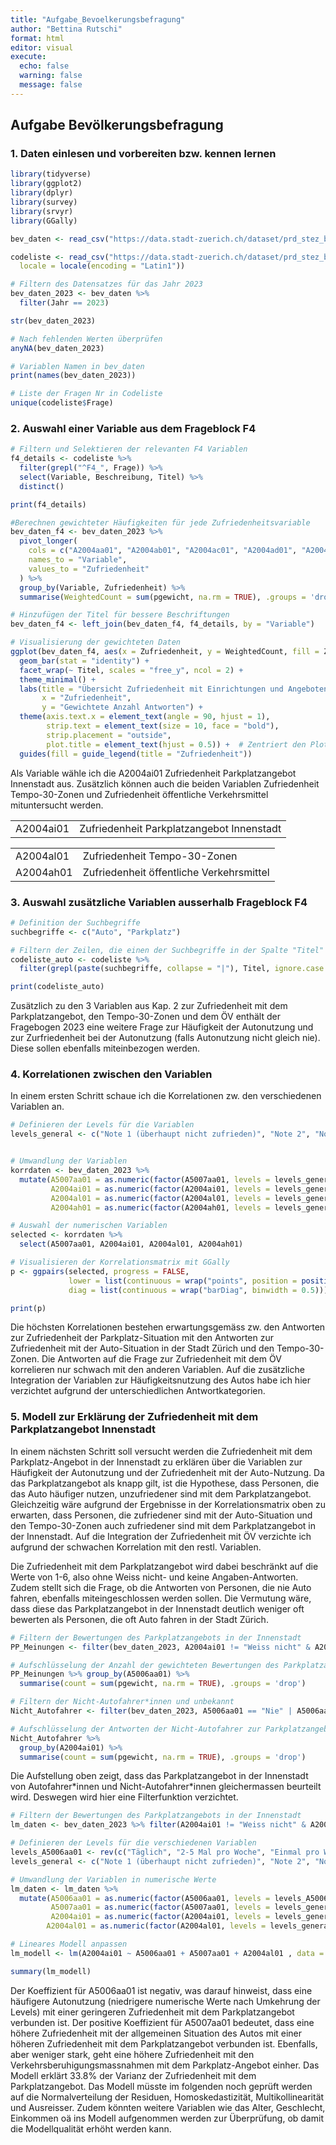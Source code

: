 ---
title: "Aufgabe_Bevoelkerungsbefragung"
author: "Bettina Rutschi"
format: html
editor: visual
execute:
  echo: false
  warning: false
  message: false
---

## Aufgabe Bevölkerungsbefragung

### 1. Daten einlesen und vorbereiten bzw. kennen lernen

```{r}
library(tidyverse)
library(ggplot2)
library(dplyr)
library(survey)
library(srvyr)
library(GGally)
```

```{r}
bev_daten <- read_csv("https://data.stadt-zuerich.ch/dataset/prd_stez_bevoelkerungsbefragungen_seit2019_od4732/download/BEV473OD4732.csv")

codeliste <- read_csv("https://data.stadt-zuerich.ch/dataset/prd_stez_bevoelkerungsbefragungen_seit2019_od4732/download/Codeliste_BVB_OGD.csv",
  locale = locale(encoding = "Latin1"))
```

```{r}
# Filtern des Datensatzes für das Jahr 2023
bev_daten_2023 <- bev_daten %>%
  filter(Jahr == 2023)

```

```{r}
str(bev_daten_2023)
```

```{r}
# Nach fehlenden Werten überprüfen
anyNA(bev_daten_2023)
```

```{r}
# Variablen Namen in bev_daten
print(names(bev_daten_2023))
```

```{r}
# Liste der Fragen Nr in Codeliste
unique(codeliste$Frage)
```

### 2. Auswahl einer Variable aus dem Frageblock F4

```{r}
# Filtern und Selektieren der relevanten F4 Variablen
f4_details <- codeliste %>%
  filter(grepl("^F4_", Frage)) %>%
  select(Variable, Beschreibung, Titel) %>%
  distinct()  

print(f4_details)
```

```{r}
#Berechnen gewichteter Häufigkeiten für jede Zufriedenheitsvariable
bev_daten_f4 <- bev_daten_2023 %>%
  pivot_longer(
    cols = c("A2004aa01", "A2004ab01", "A2004ac01", "A2004ad01", "A2004ae01", "A2004af01", "A2004ag01", "A2004ah01", "A2004ai01", "A2004ak01", "A2004al01", "A2004am01", "A2004an01", "A2004ao01"),
    names_to = "Variable",
    values_to = "Zufriedenheit"
  ) %>%
  group_by(Variable, Zufriedenheit) %>%
  summarise(WeightedCount = sum(pgewicht, na.rm = TRUE), .groups = 'drop')

# Hinzufügen der Titel für bessere Beschriftungen
bev_daten_f4 <- left_join(bev_daten_f4, f4_details, by = "Variable")

# Visualisierung der gewichteten Daten
ggplot(bev_daten_f4, aes(x = Zufriedenheit, y = WeightedCount, fill = Zufriedenheit)) +
  geom_bar(stat = "identity") +
  facet_wrap(~ Titel, scales = "free_y", ncol = 2) + 
  theme_minimal() +
  labs(title = "Übersicht Zufriedenheit mit Einrichtungen und Angeboten in Zürich",
       x = "Zufriedenheit",
       y = "Gewichtete Anzahl Antworten") +
  theme(axis.text.x = element_text(angle = 90, hjust = 1),
        strip.text = element_text(size = 10, face = "bold"),
        strip.placement = "outside",
        plot.title = element_text(hjust = 0.5)) +  # Zentriert den Plot-Titel
  guides(fill = guide_legend(title = "Zufriedenheit"))
```

Als Variable wähle ich die A2004ai01 Zufriedenheit Parkplatzangebot Innenstadt aus. Zusätzlich können auch die beiden Variablen Zufriedenheit Tempo-30-Zonen und Zufriedenheit öffentliche Verkehrsmittel mituntersucht werden.

|           |                                           |
|:----------|:------------------------------------------|
| A2004ai01 | Zufriedenheit Parkplatzangebot Innenstadt |

|           |                                          |
|:----------|:-----------------------------------------|
| A2004al01 | Zufriedenheit Tempo-30-Zonen             |
| A2004ah01 | Zufriedenheit öffentliche Verkehrsmittel |

### 3. Auswahl zusätzliche Variablen ausserhalb Frageblock F4

```{r}
# Definition der Suchbegriffe
suchbegriffe <- c("Auto", "Parkplatz")

# Filtern der Zeilen, die einen der Suchbegriffe in der Spalte "Titel" enthalten
codeliste_auto <- codeliste %>%
  filter(grepl(paste(suchbegriffe, collapse = "|"), Titel, ignore.case = TRUE))

print(codeliste_auto)
```

Zusätzlich zu den 3 Variablen aus Kap. 2 zur Zufriedenheit mit dem Parkplatzangebot, den Tempo-30-Zonen und dem ÖV enthält der Fragebogen 2023 eine weitere Frage zur Häufigkeit der Autonutzung und zur Zurfriedenheit bei der Autonutzung (falls Autonutzung nicht gleich nie). Diese sollen ebenfalls miteinbezogen werden.

### 4. Korrelationen zwischen den Variablen

In einem ersten Schritt schaue ich die Korrelationen zw. den verschiedenen Variablen an.

```{r}
# Definieren der Levels für die Variablen
levels_general <- c("Note 1 (überhaupt nicht zufrieden)", "Note 2", "Note 3", "Note 4", "Note 5", "Note 6 (sehr zufrieden)", "Weiss nicht", "Keine Angabe")


# Umwandlung der Variablen
korrdaten <- bev_daten_2023 %>%
  mutate(A5007aa01 = as.numeric(factor(A5007aa01, levels = levels_general, ordered = TRUE)),
         A2004ai01 = as.numeric(factor(A2004ai01, levels = levels_general, ordered = TRUE)),
         A2004al01 = as.numeric(factor(A2004al01, levels = levels_general, ordered = TRUE)),
         A2004ah01 = as.numeric(factor(A2004ah01, levels = levels_general, ordered = TRUE)))

# Auswahl der numerischen Variablen
selected <- korrdaten %>%
  select(A5007aa01, A2004ai01, A2004al01, A2004ah01)

# Visualisieren der Korrelationsmatrix mit GGally 
p <- ggpairs(selected, progress = FALSE,
             lower = list(continuous = wrap("points", position = position_jitter(width = 0.2, height = 0.2), alpha = 0.6)),
             diag = list(continuous = wrap("barDiag", binwidth = 0.5)))

print(p)
```

Die höchsten Korrelationen bestehen erwartungsgemäss zw. den Antworten zur Zufriedenheit der Parkplatz-Situation mit den Antworten zur Zufriedenheit mit der Auto-Situation in der Stadt Zürich und den Tempo-30-Zonen. Die Antworten auf die Frage zur Zufriedenheit mit dem ÖV korrelieren nur schwach mit den anderen Variablen. Auf die zusätzliche Integration der Variablen zur Häufigkeitsnutzung des Autos habe ich hier verzichtet aufgrund der unterschiedlichen Antwortkategorien.

### 5. Modell zur Erklärung der Zufriedenheit mit dem Parkplatzangebot Innenstadt

In einem nächsten Schritt soll versucht werden die Zufriedenheit mit dem Parkplatz-Angebot in der Innenstadt zu erklären über die Variablen zur Häufigkeit der Autonutzung und der Zufriedenheit mit der Auto-Nutzung. Da das Parkplatzangebot als knapp gilt, ist die Hypothese, dass Personen, die das Auto häufiger nutzen, unzufriedener sind mit dem Parkplatzangebot. Gleichzeitig wäre aufgrund der Ergebnisse in der Korrelationsmatrix oben zu erwarten, dass Personen, die zufriedener sind mit der Auto-Situation und den Tempo-30-Zonen auch zufriedener sind mit dem Parkplatzangebot in der Innenstadt. Auf die Integration der Zufriedenheit mit ÖV verzichte ich aufgrund der schwachen Korrelation mit den restl. Variablen.

Die Zufriedenheit mit dem Parkplatzangebot wird dabei beschränkt auf die Werte von 1-6, also ohne Weiss nicht- und keine Angaben-Antworten. Zudem stellt sich die Frage, ob die Antworten von Personen, die nie Auto fahren, ebenfalls miteingeschlossen werden sollen. Die Vermutung wäre, dass diese das Parkplatzangebot in der Innenstadt deutlich weniger oft bewerten als Personen, die oft Auto fahren in der Stadt Zürich.

```{r}
# Filtern der Bewertungen des Parkplatzangebots in der Innenstadt 
PP_Meinungen <- filter(bev_daten_2023, A2004ai01 != "Weiss nicht" & A2004ai01 != "Keine Angabe") %>% select (c(A2004ai01, A5006aa01,pgewicht))

# Aufschlüsselung der Anzahl der gewichteten Bewertungen des Parkplatzangebots in der Innenstadt nach Häufigkeit der Auto-Nutzung
PP_Meinungen %>% group_by(A5006aa01) %>%
  summarise(count = sum(pgewicht, na.rm = TRUE), .groups = 'drop')
```

```{r}
# Filtern der Nicht-Autofahrer*innen und unbekannt
Nicht_Autofahrer <- filter(bev_daten_2023, A5006aa01 == "Nie" | A5006aa01 == "Keine Angabe")

# Aufschlüsselung der Antworten der Nicht-Autofahrer zur Parkplatzangebots-Frage
Nicht_Autofahrer %>%
  group_by(A2004ai01) %>%
  summarise(count = sum(pgewicht, na.rm = TRUE), .groups = 'drop')
```

Die Aufstellung oben zeigt, dass das Parkplatzangebot in der Innenstadt von Autofahrer\*innen und Nicht-Autofahrer\*innen gleichermassen beurteilt wird. Deswegen wird hier eine Filterfunktion verzichtet.

```{r}
# Filtern der Bewertungen des Parkplatzangebots in der Innenstadt 
lm_daten <- bev_daten_2023 %>% filter(A2004ai01 != "Weiss nicht" & A2004ai01 != "Keine Angabe") 

# Definieren der Levels für die verschiedenen Variablen
levels_A5006aa01 <- rev(c("Täglich", "2-5 Mal pro Woche", "Einmal pro Woche", "Monatlich", "Seltener", "Nie", "Keine Angabe"))
levels_general <- c("Note 1 (überhaupt nicht zufrieden)", "Note 2", "Note 3", "Note 4", "Note 5", "Note 6 (sehr zufrieden)")

# Umwandlung der Variablen in numerische Werte
lm_daten <- lm_daten %>%
  mutate(A5006aa01 = as.numeric(factor(A5006aa01, levels = levels_A5006aa01, ordered = TRUE)),
         A5007aa01 = as.numeric(factor(A5007aa01, levels = levels_general, ordered = TRUE)),
         A2004ai01 = as.numeric(factor(A2004ai01, levels = levels_general, ordered = TRUE)),
        A2004al01 = as.numeric(factor(A2004al01, levels = levels_general, ordered = TRUE)))

# Lineares Modell anpassen
lm_modell <- lm(A2004ai01 ~ A5006aa01 + A5007aa01 + A2004al01 , data = lm_daten)

summary(lm_modell)

```

Der Koeffizient für A5006aa01 ist negativ, was darauf hinweist, dass eine häufigere Autonutzung (niedrigere numerische Werte nach Umkehrung der Levels) mit einer geringeren Zufriedenheit mit dem Parkplatzangebot verbunden ist. Der positive Koeffizient für A5007aa01 bedeutet, dass eine höhere Zufriedenheit mit der allgemeinen Situation des Autos mit einer höheren Zufriedenheit mit dem Parkplatzangebot verbunden ist. Ebenfalls, aber weniger stark, geht eine höhere Zufriedenheit mit den Verkehrsberuhigungsmassnahmen mit dem Parkplatz-Angebot einher. Das Modell erklärt 33.8% der Varianz der Zufriedenheit mit dem Parkplatzangebot. Das Modell müsste im folgenden noch geprüft werden auf die Normalverteilung der Residuen, Homoskedastizität, Multikollinearität und Ausreisser. Zudem könnten weitere Variablen wie das Alter, Geschlecht, Einkommen oä ins Modell aufgenommen werden zur Überprüfung, ob damit die Modellqualität erhöht werden kann.
